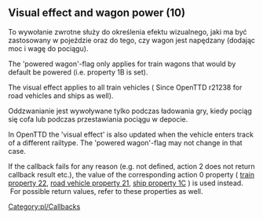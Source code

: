 <noinclude></noinclude>
== Visual effect and wagon power (10) ==
{{en/CB|features=trains, road vehicles, ships|purchase=no|result=selected effect|fail=default properties}}


To wywołanie zwrotne służy do określenia efektu wizualnego, jaki ma być zastosowany w pojeździe oraz do tego, czy wagon jest napędzany (dodając moc i wagę do pociągu).

The 'powered wagon'-flag only applies for train wagons that would by default be powered (i.e. property 1B is set).

The visual effect applies to all train vehicles ({{pl/Development/NewGRF/ottd|1.1|r21238}} Since OpenTTD r21238 for road vehicles and ships as well).

Oddzwanianie jest wywoływane tylko podczas ładowania gry, kiedy pociąg się cofa lub podczas przestawiania pociągu w depocie.

{{pl/Development/NewGRF/ottd| }} In OpenTTD the 'visual effect' is also updated when the vehicle enters track of a different railtype. The 'powered wagon'-flag may not change in that case.

If the callback fails for any reason (e.g. not defined, action 2 does not return callback result etc.), the value of the corresponding action 0 property ( [[pl/Development/NewGRF/NFO Specs/Action0/Vehicles/Trains#visual-effects-and-wagon-power-22|train property 22]], [[pl/Development/NewGRF/NFO Specs/Action0/Vehicles/RoadVehicles#visual-effect-21|road vehicle property 21]], [[pl/Development/NewGRF/NFO Specs/Action0/Vehicles/Ships#visual-effect-1c|ship property 1C]] ) is used instead. &nbsp;For possible return values, refer to these properties as well.
<!--[[Category:Callbacks]]-->[[Category:pl/Callbacks]]